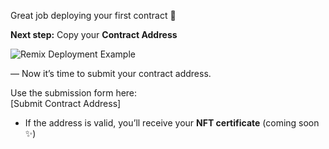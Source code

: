 Great job deploying your first contract 🎉

**Next step:** Copy your **Contract Address**

![Remix Deployment Example](/images/deploy-example.png)

— Now it’s time to submit your contract address.

Use the submission form here:  
[Submit Contract Address]

- If the address is valid, you’ll receive your **NFT certificate** (coming soon ✨)
